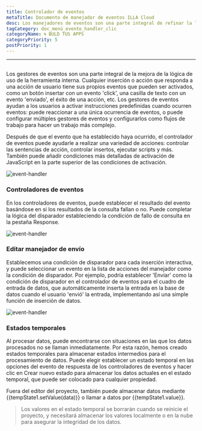 ```yaml
---
title: Controlador de eventos
metaTitle: Documento de manejador de eventos ILLA Cloud
desc: Los manejadores de eventos son una parte integral de refinar la lógica de uso de la herramienta interna
tagCategory: doc_menú_evento_handler_clic
categoryName: 🌀 BULD TUS APPS
categoryPriority: 5
postPriority: 1
---
```


* * *

## <Heading hidden>Controlador de eventos</Heading>

Los gestores de eventos son una parte integral de la mejora de la lógica de uso de la herramienta interna. Cualquier inserción o acción que responda a una acción de usuario tiene sus propios eventos que pueden ser activados, como un botón insertar con un evento 'click', una casilla de texto con un evento 'enviado', el éxito de una acción, etc. Los gestores de eventos ayudan a los usuarios a activar instrucciones predefinidas cuando ocurren eventos: puede reaccionar a una única ocurrencia de eventos, o puede configurar múltiples gestores de eventos y configurarlos como flujos de trabajo para hacer un trabajo más complejo.

Después de que el evento que ha establecido haya ocurrido, el controlador de eventos puede ayudarle a realizar una variedad de acciones: controlar las sentencias de acción, controlar insertos, ejecutar scripts y más. También puede añadir condiciones más detalladas de activación de JavaScript en la parte superior de las condiciones de activación.

<img alt="event-handler" src='https://cdn.illacloud.com/official-website/img/official-site/event-handler-01.png' />

### Controladores de eventos

En los controladores de eventos, puede establecer el resultado del evento basándose en si los resultados de la consulta fallan o no. Puede completar la lógica del disparador estableciendo la condición de fallo de consulta en la pestaña Response.

<img alt="event-handler" src='https://cdn.illacloud.com/official-website/img/official-site/event-handler-02.png' />

### Editar manejador de envío

Establecemos una condición de disparador para cada inserción interactiva, y puede seleccionar un evento en la lista de acciones del manejador como la condición de disparador. Por ejemplo, podría establecer 'Enviar' como la condición de disparador en el controlador de eventos para el cuadro de entrada de datos, que automáticamente inserta la entrada en la base de datos cuando el usuario 'envió' la entrada, implementando así una simple función de inserción de datos.

<img alt="event-handler" src='https://cdn.illacloud.com/official-website/img/official-site/event-handler-03.png' />

### Estados temporales

Al procesar datos, puede encontrarse con situaciones en las que los datos procesados no se llaman inmediatamente. Por esta razón, hemos creado estados temporales para almacenar estados intermedios para el procesamiento de datos. Puede elegir establecer un estado temporal en las opciones del evento de respuesta de los controladores de eventos y hacer clic en Crear nuevo estado para almacenar los datos actuales en el estado temporal, que puede ser colocado para cualquier propiedad.

Fuera del editor del proyecto, también puede almacenar datos mediante {{tempState1.setValue(data)}} o llamar a datos por {{tempState1.value}}.

> Los valores en el estado temporal se borrarán cuando se reinicie el proyecto, y necesitará almacenar los valores localmente o en la nube para asegurar la integridad de los datos.
